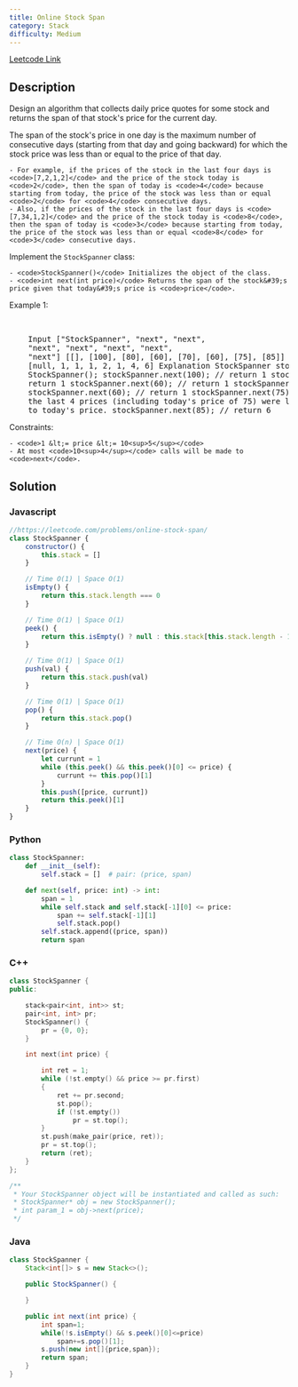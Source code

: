 ```yaml
---
title: Online Stock Span
category: Stack
difficulty: Medium
---
```


<Callout>

[Leetcode Link](https://leetcode.com/problems/online-stock-span)

</Callout>

## Description

Design an algorithm that collects daily price quotes for some stock and returns the span of that stock&#39;s price for the current day.

The span of the stock&#39;s price in one day is the maximum number of consecutive days (starting from that day and going backward) for which the stock price was less than or equal to the price of that day.

    - For example, if the prices of the stock in the last four days is <code>[7,2,1,2]</code> and the price of the stock today is <code>2</code>, then the span of today is <code>4</code> because starting from today, the price of the stock was less than or equal <code>2</code> for <code>4</code> consecutive days.
    - Also, if the prices of the stock in the last four days is <code>[7,34,1,2]</code> and the price of the stock today is <code>8</code>, then the span of today is <code>3</code> because starting from today, the price of the stock was less than or equal <code>8</code> for <code>3</code> consecutive days.

Implement the <code>StockSpanner</code> class:

    - <code>StockSpanner()</code> Initializes the object of the class.
    - <code>int next(int price)</code> Returns the span of the stock&#39;s price given that today&#39;s price is <code>price</code>.

Example 1:

<br />

<pre className="overflow-x-auto">
	Input [&quot;StockSpanner&quot;, &quot;next&quot;, &quot;next&quot;,
	&quot;next&quot;, &quot;next&quot;, &quot;next&quot;, &quot;next&quot;,
	&quot;next&quot;] [[], [100], [80], [60], [70], [60], [75], [85]] Output
	[null, 1, 1, 1, 2, 1, 4, 6] Explanation StockSpanner stockSpanner = new
	StockSpanner(); stockSpanner.next(100); // return 1 stockSpanner.next(80); //
	return 1 stockSpanner.next(60); // return 1 stockSpanner.next(70); // return 2
	stockSpanner.next(60); // return 1 stockSpanner.next(75); // return 4, because
	the last 4 prices (including today&#39;s price of 75) were less than or equal
	to today&#39;s price. stockSpanner.next(85); // return 6
</pre>

Constraints:

    - <code>1 &lt;= price &lt;= 10<sup>5</sup></code>
    - At most <code>10<sup>4</sup></code> calls will be made to <code>next</code>.

## Solution

### Javascript

```javascript
//https://leetcode.com/problems/online-stock-span/
class StockSpanner {
	constructor() {
		this.stack = []
	}

	// Time O(1) | Space O(1)
	isEmpty() {
		return this.stack.length === 0
	}

	// Time O(1) | Space O(1)
	peek() {
		return this.isEmpty() ? null : this.stack[this.stack.length - 1]
	}

	// Time O(1) | Space O(1)
	push(val) {
		return this.stack.push(val)
	}

	// Time O(1) | Space O(1)
	pop() {
		return this.stack.pop()
	}

	// Time O(n) | Space O(1)
	next(price) {
		let currunt = 1
		while (this.peek() && this.peek()[0] <= price) {
			currunt += this.pop()[1]
		}
		this.push([price, currunt])
		return this.peek()[1]
	}
}
```

### Python

```python
class StockSpanner:
    def __init__(self):
        self.stack = []  # pair: (price, span)

    def next(self, price: int) -> int:
        span = 1
        while self.stack and self.stack[-1][0] <= price:
            span += self.stack[-1][1]
            self.stack.pop()
        self.stack.append((price, span))
        return span

```

### C++

```cpp
class StockSpanner {
public:

    stack<pair<int, int>> st;
    pair<int, int> pr;
    StockSpanner() {
        pr = {0, 0};
    }

    int next(int price) {

        int ret = 1;
        while (!st.empty() && price >= pr.first)
        {
            ret += pr.second;
            st.pop();
            if (!st.empty())
                pr = st.top();
        }
        st.push(make_pair(price, ret));
        pr = st.top();
        return (ret);
    }
};

/**
 * Your StockSpanner object will be instantiated and called as such:
 * StockSpanner* obj = new StockSpanner();
 * int param_1 = obj->next(price);
 */

```

### Java

```java
class StockSpanner {
    Stack<int[]> s = new Stack<>();

    public StockSpanner() {

    }

    public int next(int price) {
        int span=1;
        while(!s.isEmpty() && s.peek()[0]<=price)
            span+=s.pop()[1];
        s.push(new int[]{price,span});
        return span;
    }
}
```
